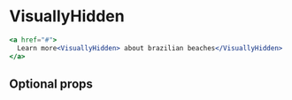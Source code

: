 # VisuallyHidden

<ComponentDescription name="visually-hidden" />

```jsx
<a href="#">
  Learn more<VisuallyHidden> about brazilian beaches</VisuallyHidden>
</a>
```

## Optional props

<PropsDocs name="visually-hidden" />